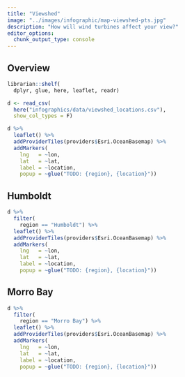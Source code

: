 ```yaml
---
title: "Viewshed"
image: "../images/infographic/map-viewshed-pts.jpg"
description: "How will wind turbines affect your view?"
editor_options: 
  chunk_output_type: console
---
```


::: panel-tabset
## Overview

```r
librarian::shelf(
  dplyr, glue, here, leaflet, readr)

d <- read_csv(
  here("infographics/data/viewshed_locations.csv"),
  show_col_types = F)

d %>% 
  leaflet() %>%
  addProviderTiles(providers$Esri.OceanBasemap) %>% 
  addMarkers(
    lng   = ~lon,
    lat   = ~lat,
    label = ~location,
    popup = ~glue("TODO: {region}, {location}"))
```

## Humboldt

```r
d %>% 
  filter(
    region == "Humboldt") %>%
  leaflet() %>%
  addProviderTiles(providers$Esri.OceanBasemap) %>% 
  addMarkers(
    lng   = ~lon,
    lat   = ~lat,
    label = ~location,
    popup = ~glue("TODO: {region}, {location}"))
```

## Morro Bay

```r
d %>% 
  filter(
    region == "Morro Bay") %>% 
  leaflet() %>%
  addProviderTiles(providers$Esri.OceanBasemap) %>% 
  addMarkers(
    lng   = ~lon,
    lat   = ~lat,
    label = ~location,
    popup = ~glue("TODO: {region}, {location}"))
```
:::
